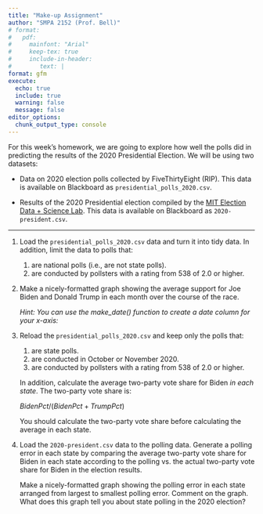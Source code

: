 ```yaml
---
title: "Make-up Assignment"
author: "SMPA 2152 (Prof. Bell)"
# format:
#   pdf:
#     mainfont: "Arial"
#     keep-tex: true
#     include-in-header:
#        text: |
format: gfm
execute:
  echo: true
  include: true
  warning: false
  message: false
editor_options: 
  chunk_output_type: console
---
```

\vspace{-3em}

For this week's homework, we are going to explore how well the polls did in predicting the results of the 2020 Presidential Election. We will be using two datasets:

- Data on 2020 election polls collected by FiveThirtyEight (RIP). This data is available on Blackboard as `presidential_polls_2020.csv`.

- Results of the 2020 Presidential election compiled by the [MIT Election Data + Science Lab](https://electionlab.mit.edu/). This data is available on Blackboard as `2020-president.csv`.
    
---

1. Load the `presidential_polls_2020.csv` data and turn it into tidy data. In addition, limit the data to polls that:

    1. are national polls (i.e., are not state polls).
    2. are conducted by pollsters with a rating from 538 of 2.0 or higher.

2. Make a nicely-formatted graph showing the average support for Joe Biden and Donald Trump in each month over the course of the race. 

    *Hint: You can use the make_date() function to create a date column for your x-axis:*
 
3. Reload the `presidential_polls_2020.csv` and keep only the polls that:

    1. are state polls.
    2. are conducted in October or November 2020.
    3. are conducted by pollsters with a rating from 538 of 2.0 or higher.
    
    In addition, calculate the average two-party vote share for Biden *in each state*. The two-party vote share is:

    $BidenPct/(BidenPct + TrumpPct)$
    
    You should calculate the two-party vote share before calculating the average in each state.

4. Load the `2020-president.csv` data to the polling data. Generate a polling error in each state by comparing the average two-party vote share for Biden in each state according to the polling vs. the actual two-party vote share for Biden in the election results.

    Make a nicely-formatted graph showing the polling error in each state arranged from largest to smallest polling error. Comment on the graph. What does this graph tell you about state polling in the 2020 election?